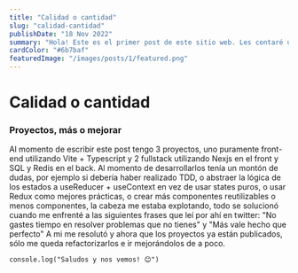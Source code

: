 ```yaml
---
title: "Calidad o cantidad"
slug: "calidad-cantidad"
publishDate: "18 Nov 2022"
summary: "Hola! Este es el primer post de este sitio web. Les contaré un poco sobre el proceso que guió a este sitio web y como realizo algunas de las cosas que pueden ver en el. Espero que puedan leerlo hasta el final y luego me comentan en twitter a ver que tal las pareció 😊"
cardColor: "#6b7baf"
featuredImage: "/images/posts/1/featured.png"
---
```


# Calidad o cantidad

### Proyectos, más o mejorar

Al momento de escribir este post tengo 3 proyectos, uno puramente front-end utilizando Vite + Typescript y 2 fullstack utilizando Nexjs en el front y SQL y Redis en el back. Al momento de desarrollarlos tenía un montón de dudas, por ejemplo si debería haber realizado TDD, o abstraer la lógica de los estados a useReducer + useContext en vez de usar states puros, o usar Redux como mejores prácticas, o crear más componentes reutilizables o menos componentes, la cabeza me estaba explotando, todo se solucionó cuando me enfrenté a las siguientes frases que leí por ahí en twitter: "No gastes tiempo en resolver problemas que no tienes" y "Más vale hecho que perfecto" A mi me resolutó y ahora que los proyectos ya están publicados, sólo me queda refactorizarlos e ir mejorándolos de a poco.

```
console.log("Saludos y nos vemos! 😊")
```
